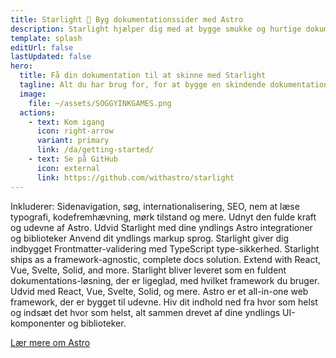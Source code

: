 ```yaml
---
title: Starlight 🌟 Byg dokumentationssider med Astro
description: Starlight hjælper dig med at bygge smukke og hurtige dokumentationssider med Astro.
template: splash
editUrl: false
lastUpdated: false
hero:
  title: Få din dokumentation til at skinne med Starlight
  tagline: Alt du har brug for, for at bygge en skindende dokumentationsside. Hurtig, tilgængelig og nem at bruge.
  image:
    file: ~/assets/SOGGYINKGAMES.png
  actions:
    - text: Kom igang
      icon: right-arrow
      variant: primary
      link: /da/getting-started/
    - text: Se på GitHub
      icon: external
      link: https://github.com/withastro/starlight
---
```



<CardGrid stagger>
	<Card title="Documentation, der begejstrer" icon="open-book">
		Inkluderer: Sidenavigation, søg, internationalisering, SEO, nem at læse
		typografi, kodefremhævning, mørk tilstand og mere.
	</Card>
	<Card title="Drevet af Astro" icon="rocket">
		Udnyt den fulde kraft og udevne af Astro. Udvid Starlight med dine yndlings
		Astro integrationer og biblioteker
	</Card>
	<Card title="Markdown, Markdoc og MDX" icon="document">
		Anvend dit yndlings markup sprog. Starlight giver dig indbygget
		Frontmatter-validering med TypeScript type-sikkerhed.
	</Card>
	<Card title="Anvend dine egne UI-komponenter" icon="puzzle">
		Starlight ships as a framework-agnostic, complete docs solution. Extend with
		React, Vue, Svelte, Solid, and more. Starlight bliver leveret som en fuldent
		dokumentations-løsning, der er ligeglad, med hvilket framework du bruger.
		Udvid med React, Vue, Svelte, Solid, og mere.
	</Card>
</CardGrid>

<AboutAstro title="Bragt til dig af">
Astro er et all-in-one web framework, der er bygget til udevne.
Hiv dit indhold ned fra hvor som helst og indsæt det hvor som helst, alt sammen drevet af dine yndlings UI-komponenter og biblioteker.

[Lær mere om Astro](https://astro.build/)

</AboutAstro>
